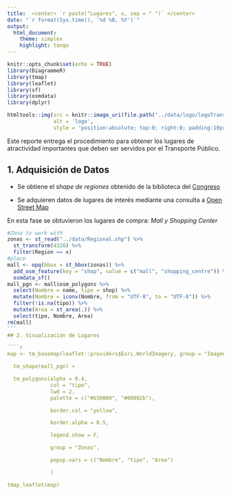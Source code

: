 ---
title:  <center> `r paste("Lugares", x, sep = " ")` </center>
date: "`r format(Sys.time(), '%d %B, %Y')`"
output: 
  html_document:
    theme: simplex
    highlight: tango
---

```{r setup, include=FALSE}
knitr::opts_chunk$set(echo = TRUE)
library(DiagrammeR)
library(tmap)
library(leaflet)
library(sf)
library(osmdata)
library(dplyr)
```

```{r, echo=FALSE}
htmltools::img(src = knitr::image_uri(file.path("../data/logo/logoTransdev.jpg")), 
               alt = 'logo', 
               style = 'position:absolute; top:0; right:0; padding:10px; width: 110px')
```

Este reporte entrega el procedimiento para obtener los lugares de atractividad importantes que deben ser servidos por el Transporte Público. 

## 1. Adquisición de Datos

* Se obtiene el *shape de regiones* obtenido de la biblioteca del [Congreso](https://www.bcn.cl/siit/mapas_vectoriales)

* Se adquieren datos de lugares de interés mediante una consulta a [Open Street Map](https://wiki.openstreetmap.org/wiki/Main_Page) 

En esta fase se obtuvieron los lugares de compra: *Mall y Shopping Center* 

````{r, message=FALSE, warning = F, echo=FALSE, results = 'hide'}
#Zona to work with
zonas <- st_read("../data/Regional.shp") %>%
  st_transform(4326) %>%
  filter(Region == x)
#place
mall <- opq(bbox = st_bbox(zonas)) %>%
  add_osm_feature(key = "shop", value = c("mall", "shopping_centre")) %>%
  osmdata_sf()
mall_pgn <- mall$osm_polygons %>%
  select(Nombre = name, tipo = shop) %>%
  mutate(Nombre = iconv(Nombre, from = "UTF-8", to = "UTF-8")) %>%
  filter(!is.na(tipo)) %>%
  mutate(Area = st_area(.)) %>%
  select(tipo, Nombre, Area)
rm(mall)
```
## 2. Visualización de Lugares

````{r, message=FALSE, warning = F, echo=FALSE, fig.align='center', out.width = '100%'}

map <- tm_basemap(leaflet::providers$Esri.WorldImagery, group = "Imagen Satelital") +

  tm_shape(mall_pgn) +

  tm_polygons(alpha = 0.4, 
              col = "tipo",
              lwd = 2, 
              palette = c("#b30000", "#00802b"),

              border.col = "yellow",

              border.alpha = 0.5,

              legend.show = F,

              group = "Zonas",

              popup.vars = c("Nombre", "tipo", "Area")

              ) 

tmap_leaflet(map) 
````
